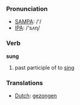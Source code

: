 === Pronunciation ===
*[[w:SAMPA|SAMPA]]: /'/
*[[w:IPA|IPA]]: /'sʌɳ/

=== Verb ===

'''sung'''

# past participle of to [[sing]]

=== Translations ===
*[[Dutch]]: [[gezongen]]